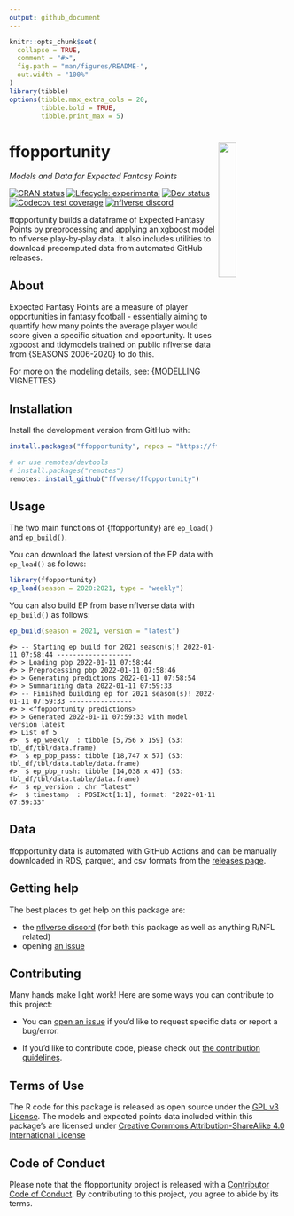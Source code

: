 ```yaml
---
output: github_document
---
```


<!-- README.md is generated from README.Rmd. Please edit that file -->

```r
knitr::opts_chunk$set(
  collapse = TRUE,
  comment = "#>",
  fig.path = "man/figures/README-",
  out.width = "100%"
)
library(tibble)
options(tibble.max_extra_cols = 20,
        tibble.bold = TRUE,
        tibble.print_max = 5)
```

# ffopportunity <a href='https://ffopportunity.ffverse.com'><img src='man/figures/logo.svg' align="right" width="25%" min-width="120px"/></a>

*Models and Data for Expected Fantasy Points*

<!-- badges: start -->
[![CRAN status](https://img.shields.io/cran/v/ffopportunity?style=flat-square&logo=R&label=CRAN)](https://CRAN.R-project.org/package=ffopportunity)
[![Lifecycle:
experimental](https://img.shields.io/badge/lifecycle-experimental-orange.svg?style=flat-square)](https://lifecycle.r-lib.org/articles/stages.html#experimental)
[![Dev
status](https://img.shields.io/github/r-package/v/ffverse/ffopportunity/main?label=dev&style=flat-square&logo=github)](https://ffopportunity.ffverse.com/)
[![Codecov test coverage](https://img.shields.io/codecov/c/github/ffverse/ffopportunity?label=codecov&style=flat-square&logo=codecov)](https://app.codecov.io/gh/ffverse/ffopportunity?branch=main)
[![nflverse discord](https://img.shields.io/discord/789805604076126219?color=7289da&label=nflverse%20discord&logo=discord&logoColor=fff&style=flat-square)](https://discord.com/invite/5Er2FBnnQa)
<!-- badges: end -->

ffopportunity builds a dataframe of Expected Fantasy Points by preprocessing and applying an xgboost model to nflverse play-by-play data. It also includes utilities to download precomputed data from automated GitHub releases.

## About

Expected Fantasy Points are a measure of player opportunities in fantasy football - essentially aiming to quantify how many points the average player would score given a specific situation and opportunity. It uses xgboost and tidymodels trained on public nflverse data from {SEASONS 2006-2020} to do this. 

For more on the modeling details, see: {MODELLING VIGNETTES}

## Installation
<!--Install the stable version from CRAN with:
```r
install.packages("ffopportunity")
```
-->
Install the development version from GitHub with:

```r
install.packages("ffopportunity", repos = "https://ffverse.r-universe.dev")

# or use remotes/devtools
# install.packages("remotes")
remotes::install_github("ffverse/ffopportunity")
```

## Usage

The two main functions of {ffopportunity} are `ep_load()` and `ep_build()`. 

You can download the latest version of the EP data with `ep_load()` as follows:
```r
library(ffopportunity)
ep_load(season = 2020:2021, type = "weekly")
```

You can also build EP from base nflverse data with `ep_build()` as follows:

```r
ep_build(season = 2021, version = "latest")
```
```
#> -- Starting ep build for 2021 season(s)! 2022-01-11 07:58:44 -------------------
#> > Loading pbp 2022-01-11 07:58:44
#> > Preprocessing pbp 2022-01-11 07:58:46
#> > Generating predictions 2022-01-11 07:58:54
#> > Summarizing data 2022-01-11 07:59:33
#> -- Finished building ep for 2021 season(s)! 2022-01-11 07:59:33 ----------------
#> > <ffopportunity predictions>
#> > Generated 2022-01-11 07:59:33 with model version latest
#> List of 5
#>  $ ep_weekly  : tibble [5,756 x 159] (S3: tbl_df/tbl/data.frame)
#>  $ ep_pbp_pass: tibble [18,747 x 57] (S3: tbl_df/tbl/data.table/data.frame)
#>  $ ep_pbp_rush: tibble [14,038 x 47] (S3: tbl_df/tbl/data.table/data.frame)
#>  $ ep_version : chr "latest"
#>  $ timestamp  : POSIXct[1:1], format: "2022-01-11 07:59:33"
```

## Data

ffopportunity data is automated with GitHub Actions and can be manually downloaded in RDS, parquet, and csv formats from the [releases page](https://github.com/ffverse/ffopportunity/releases).

## Getting help

The best places to get help on this package are:

-   the [nflverse discord](https://discord.com/invite/5Er2FBnnQa) (for both this package as well as anything R/NFL related)
-   opening [an issue](https://github.com/ffverse/ffopportunity/issues/new/choose)

## Contributing

Many hands make light work! Here are some ways you can contribute to
this project:

-   You can [open an issue](https://github.com/ffverse/ffopportunity/issues/new/choose) if you’d like to request specific data or report a bug/error.

-   If you’d like to contribute code, please check out [the contribution guidelines](https://ffopportunity.ffverse.com/CONTRIBUTING.html).

## Terms of Use

The R code for this package is released as open source under the [GPL v3 License](https://ffopportunity.ffverse.com/LICENSE.html). The models and expected 
points data included within this package's are licensed under [Creative Commons Attribution-ShareAlike 4.0 International License](https://creativecommons.org/licenses/by-sa/4.0/)

## Code of Conduct
  
Please note that the ffopportunity project is released with a [Contributor Code of Conduct](https://contributor-covenant.org/version/2/0/CODE_OF_CONDUCT.html). By contributing to this project, you agree to abide by its terms.
  
